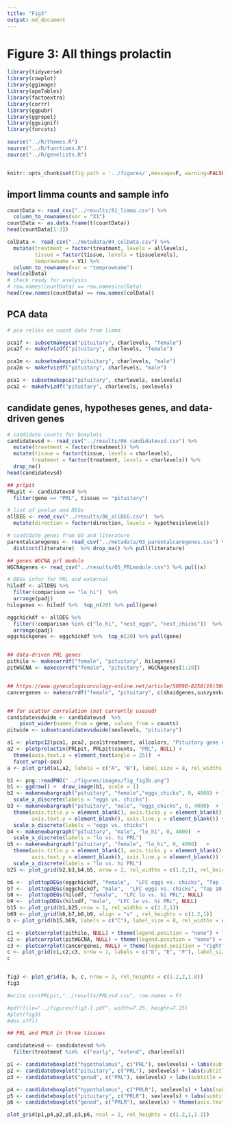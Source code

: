 ```yaml
---
title: "Fig3"
output: md_document
---
```


# Figure 3: All things prolactin

```r
library(tidyverse)
library(cowplot)
library(ggimage)
library(apaTables)
library(factoextra)
library(corrr)
library(ggpubr)
library(ggrepel)
library(ggsignif)
library(forcats)

source("../R/themes.R") 
source("../R/functions.R")
source("../R/genelists.R")


knitr::opts_chunk$set(fig.path = '../figures/',message=F, warning=FALSE)
```

## import limma counts and sample info

```r
countData <- read_csv("../results/01_limma.csv") %>%
  column_to_rownames(var = "X1")
countData <- as.data.frame(t(countData))
head(countData[1:3])

colData <- read_csv("../metadata/04_colData.csv") %>%
  mutate(treatment = factor(treatment, levels = alllevels),
         tissue = factor(tissue, levels = tissuelevels),
         temprowname = V1) %>% 
  column_to_rownames(var = "temprowname") 
head(colData)
# check ready for analysis
# row.names(countData) == row.names(colData)
head(row.names(countData) == row.names(colData))
```


## PCA data

```r
# pca relies on count data from limma

pca1f <- subsetmakepca("pituitary", charlevels, "female")	
pca2f <- makefvizdf("pituitary", charlevels, "female")	

pca1m <- subsetmakepca("pituitary", charlevels, "male")	
pca2m <- makefvizdf("pituitary", charlevels, "male")

pca1 <- subsetmakepca("pituitary", charlevels, sexlevels)	
pca2 <- makefvizdf("pituitary", charlevels, sexlevels)	
```

## candidate genes, hypotheses genes, and data-driven genes


```r
# candidate counts for boxplots
candidatevsd <- read_csv("../results/06_candidatevsd.csv") %>%
  mutate(treatment = factor(treatment)) %>%
  mutate(tissue = factor(tissue, levels = charlevels),
        treatment = factor(treatment, levels = charlevels)) %>%
  drop_na()
head(candidatevsd)

## prlpit
PRLpit <- candidatevsd %>% 
  filter(gene == "PRL", tissue == "pituitary")

# list of pvalue and DEGs
allDEG <- read_csv("../results/06_allDEG.csv")  %>%
  mutate(direction = factor(direction, levels = hypothesislevels))

# candidate genes from GO and literature
parentalcaregenes <- read_csv("../metadata/03_parentalcaregenes.csv") %>% 
  distinct(literature)  %>% drop_na() %>% pull(literature)

## genes WGCNA prl module
WGCNAgenes <- read_csv("../results/05_PRLmodule.csv") %>% pull(x)

# DEGs infor for PRL and external
hilodf <- allDEG %>%
  filter(comparison == "lo_hi")  %>%
  arrange(padj) 
hilogenes <- hilodf %>%  top_n(20) %>% pull(gene)

eggchickdf <- allDEG %>%
  filter(!comparison %in% c("lo_hi", "nest_eggs", "nest_chicks"))  %>%
  arrange(padj)  
eggchickgenes <- eggchickdf %>%  top_n(20) %>% pull(gene)


## data-driven PRL genes
pithilo <- makecorrdf("female", "pituitary", hilogenes)
pitWGCNA <- makecorrdf("female", "pituitary", WGCNAgenes[1:20])


## https://www.gynecologiconcology-online.net/article/S0090-8258(19)30069-1/fulltext
cancergenes <- makecorrdf("female", "pituitary", c(shaidgenes,suszynskaagenes))


## for scatter correlation (not currently usesed)
candidatevsdwide <- candidatevsd  %>%
    pivot_wider(names_from = gene, values_from = counts) 
pitwide <- subsetcandidatevsdwide(sexlevels, "pituitary")

```





```r

a1 <- plotpc12(pca1, pca2, pca1$treatment, allcolors, "Pituitary gene expression", NULL)   
a2 <- plotprolactin(PRLpit, PRLpit$counts, "PRL", NULL) + 
  theme(axis.text.x = element_text(angle = 25))  +
  facet_wrap(~sex)
a <- plot_grid(a1,a2, labels = c("A", "B"), label_size = 8, rel_widths = c(1,1))

b1 <- png::readPNG("../figures/images/fig_fig3b.png")
b1 <- ggdraw() +  draw_image(b1, scale = 1)
b2 <- makenewbargraph("pituitary", "female","eggs_chicks", 0, 4000) + labs(subtitle = "female")  + labs(title = " ") +
  scale_x_discrete(labels = "eggs vs. chicks")
b3 <- makenewbargraph("pituitary", "male", "eggs_chicks", 0, 4000)  + labs(subtitle = "male")  + labs(title = " ") +
  theme(axis.title.y = element_blank(), axis.ticks.y = element_blank(), 
        axis.text.y = element_blank(), axis.line.y = element_blank()) +
  scale_x_discrete(labels = "eggs vs. chicks")
b4 <- makenewbargraph("pituitary", "male", "lo_hi", 0, 4000)  +
  scale_x_discrete(labels = "lo vs. hi PRL")
b5 <- makenewbargraph("pituitary", "female", "lo_hi", 0, 4000)   + 
  theme(axis.title.y = element_blank(), axis.ticks.y = element_blank(), 
        axis.text.y = element_blank(), axis.line.y = element_blank()) +
  scale_x_discrete(labels = "lo vs. hi PRL")
b25 <- plot_grid(b2,b3,b4,b5, nrow = 2, rel_widths = c(1.2,1), rel_heights = c(1.2,1))

b6 <-  plottopDEGs(eggchickdf, "female",  "LFC eggs vs. chicks", "Top 10 female DEGs") + labs(title = " ")
b7 <-  plottopDEGs(eggchickdf, "male",  "LFC eggs vs. chicks", "Top 10 male DEGs") + labs(title = " ")
b8 <-  plottopDEGs(hilodf, "female",  "LFC lo vs. hi PRL", NULL)
b9 <-  plottopDEGs(hilodf, "male",  "LFC lo vs. hi PRL", NULL)
b15 <- plot_grid(b1,b25,nrow = 1, rel_widths = c(1.2,1))
b69 <- plot_grid(b6,b7,b8,b9, align = "v" , rel_heights = c(1.2,1))
b <- plot_grid(b15,b69, labels = c("C"), label_size = 8, rel_widths = c(1.2,1))

c1 <- plotcorrplot(pithilo, NULL) + theme(legend.position = "none") + labs(subtitle = "Top 20 lo vs. hi PRL DEGs") 
c2 <- plotcorrplot(pitWGCNA, NULL) + theme(legend.position = "none") + labs(subtitle = "20 genes from WGCNA module with PRL") 
c3 <- plotcorrplot(cancergenes, NULL) + theme(legend.position = "right") + labs(subtitle = "Breast, ovary, piuitary cancer genes") 
c <- plot_grid(c1,c2,c3, nrow = 1, labels = c("D", "E", "F"), label_size = 8, rel_widths = c(1,1,1.4))
c


fig3 <- plot_grid(a, b, c, nrow = 3, rel_heights = c(1.2,2,1.8))
fig3


```
 
```r
#write.csv(PRLpit,"../results/PRLvsd.csv", row.names = F)

#pdf(file="../figures/fig3-1.pdf", width=7.25, height=7.25)
#plot(fig3)
#dev.off()
```




```r
## PRL and PRLR in three tissues 

candidatevsd <- candidatevsd %>%
  filter(treatment %in%  c("early", "extend", charlevels))

p1 <- candidateboxplot("hypothalamus", c("PRL"), sexlevels) + labs(subtitle = "hypothalamus", title = "PRL")
p2 <- candidateboxplot("pituitary", c("PRL"), sexlevels) + labs(subtitle = "pituitary")
p3 <- candidateboxplot("gonad", c("PRL"), sexlevels) + labs(subtitle = "gonads") + theme(axis.text.x = element_text(angle = 45))

p4 <- candidateboxplot("hypothalamus", c("PRLR"), sexlevels) + labs(subtitle = " ", title = " ") 
p5 <- candidateboxplot("pituitary", c("PRLR"), sexlevels) + labs(subtitle = " ")
p6 <- candidateboxplot("gonad", c("PRLR"), sexlevels) + theme(axis.text.x = element_text(angle = 45))+ labs(subtitle = " ")

plot_grid(p1,p4,p2,p5,p3,p6, ncol = 2, rel_heights = c(1.2,1,1.2))
```




